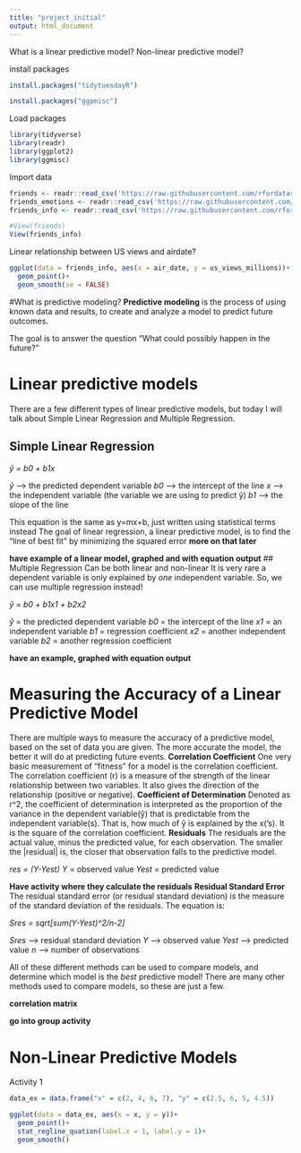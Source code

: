 ```yaml
---
title: "project_initial"
output: html_document
---
```


What is a linear predictive model?
Non-linear predictive model?

install packages
```r
install.packages("tidytuesdayR")

install.packages("ggpmisc")
```
Load packages
```r
library(tidyverse)
library(readr)
library(ggplot2)
library(ggmisc)
```

Import data
```r
friends <- readr::read_csv('https://raw.githubusercontent.com/rfordatascience/tidytuesday/master/data/2020/2020-09-08/friends.csv')
friends_emotions <- readr::read_csv('https://raw.githubusercontent.com/rfordatascience/tidytuesday/master/data/2020/2020-09-08/friends_emotions.csv')
friends_info <- readr::read_csv('https://raw.githubusercontent.com/rfordatascience/tidytuesday/master/data/2020/2020-09-08/friends_info.csv')
```

```r
#View(friends)
View(friends_info)
```
Linear relationship between US views and airdate? 

```r
ggplot(data = friends_info, aes(x = air_date, y = us_views_millions))+
  geom_point()+
  geom_smooth(se = FALSE)
```

#What is predictive modeling?
**Predictive modeling** is the process of using known data and results, to create and analyze a model to predict future outcomes.

The goal is to answer the question "What could possibly happen in the future?"

# Linear predictive models

There are a few different types of linear predictive models, but today I will talk about Simple Linear Regression and Multiple Regression.

## Simple Linear Regression
*ŷ = b0 + b1x*

*ŷ* --> the predicted dependent variable
*b0* --> the intercept of the line
*x* --> the independent variable (the variable we are using to predict ŷ)
*b1* --> the slope of the line

This equation is the same as y=mx+b, just written using statistical terms instead
The goal of linear regression, a linear predictive model, is to find the "line of best fit" by minimizing the squared error **more on that later**

**have example of a linear model, graphed and with equation output**
## Multiple Regression
Can be both linear and non-linear
It is very rare a dependent variable is only explained by *one* independent variable. So, we can use multiple regression instead!

*ŷ = b0 + b1x1 + b2x2*

*ŷ* = the predicted dependent variable
*b0* = the intercept of the line
*x1* = an independent variable
*b1* = regression coefficient
*x2* = another independent variable
*b2* = another regression coefficient

**have an example, graphed with equation output**

# Measuring the Accuracy of a Linear Predictive Model

There are multiple ways to measure the accuracy of a predictive model, based on the set of data you are given. The more accurate the model, the better it will do at predicting future events.
**Correlation Coefficient**
One very basic measurement of "fitness" for a model is the correlation coefficient. The correlation coefficient (r) is a measure of the strength of the linear relationship between two variables. It also gives the direction of the relationship (positive or negative).
**Coefficient of Determination**
Denoted as r^2, the coefficient of determination is interpreted as the proportion of the variance in the dependent variable(ŷ) that is predictable from the independent variable(s). That is, how much of ŷ is explained by the x('s). It is the square of the correlation coefficient.
**Residuals**
The residuals are the actual value, minus the predicted value, for each observation. The smaller the |residual| is, the closer that observation falls to the predictive model.

*res = (Y-Yest)*
*Y* = observed value
*Yest* = predicted value

**Have activity where they calculate the residuals**
**Residual Standard Error**
The residual standard error (or residual standard deviation) is the measure of the standard deviation of the residuals. The equation is:

*Sres = sqrt[sum(Y-Yest)^2/n-2]*

*Sres* --> residual standard deviation
*Y* --> observed value
*Yest* --> predicted value
*n* --> number of observations

All of these different methods can be used to compare models, and determine which model is the *best* predictive model! There are many other methods used to compare models, so these are just a few.
  
  **correlation matrix**
  
**go into group activity** 

# Non-Linear Predictive Models

Activity 1
```r
data_ex = data.frame("x" = c(2, 4, 6, 7), "y" = c(2.5, 6, 5, 4.5))

ggplot(data = data_ex, aes(x = x, y = y))+
  geom_point()+
  stat_regline_quation(label.x = 1, label.y = 1)+
  geom_smooth()
```



